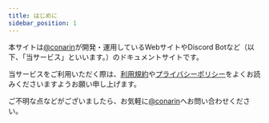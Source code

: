 ```yaml
---
title: はじめに
sidebar_position: 1
---
```


本サイトは<Mention>[@conarin](https://redirect.conarin.com/discord)</Mention>が開発・運用しているWebサイトやDiscord Botなど（以下、「当サービス」といいます。）のドキュメントサイトです。

当サービスをご利用いただく際は、[利用規約](/tos)や[プライバシーポリシー](/policy)をよくお読みくださいますようお願い申し上げます。

ご不明な点などがございましたら、お気軽に<Mention>[@conarin](https://redirect.conarin.com/discord)</Mention>へお問い合わせください。